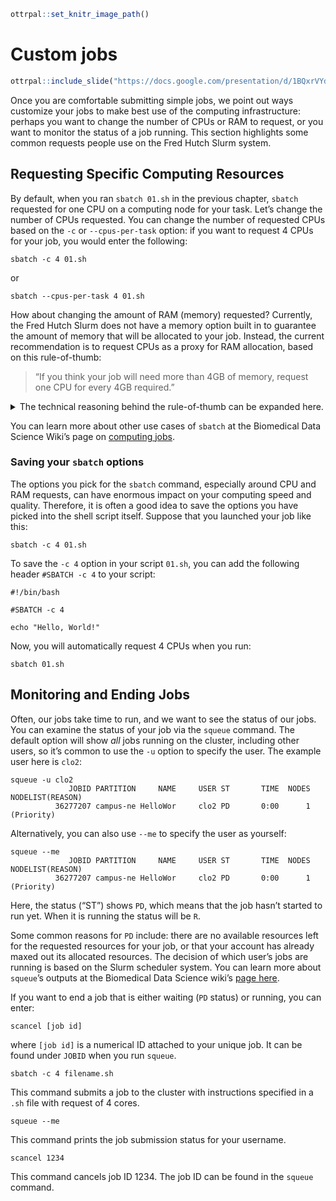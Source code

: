 ```r
ottrpal::set_knitr_image_path()
```

# Custom jobs

```r
ottrpal::include_slide("https://docs.google.com/presentation/d/1BQxrVYdKZTbpCaF-i_q9w7s9x034lEXpQZDU-Sl09cs/edit#slide=id.gff2211b72f_1_229")
```

Once you are comfortable submitting simple jobs, we point out ways customize your jobs to make best use of the computing infrastructure: perhaps you want to change the number of CPUs or RAM to request, or you want to monitor the status of a job running. This section highlights some common requests people use on the Fred Hutch Slurm system.

## Requesting Specific Computing Resources

By default, when you ran `sbatch 01.sh` in the previous chapter, `sbatch` requested for one CPU on a computing node for your task. Let's change the number of CPUs requested. You can change the number of requested CPUs based on the `-c` or `--cpus-per-task` option: if you want to request 4 CPUs for your job, you would enter the following:

```         
sbatch -c 4 01.sh
```

or

```         
sbatch --cpus-per-task 4 01.sh
```

How about changing the amount of RAM (memory) requested? Currently, the Fred Hutch Slurm does not have a memory option built in to guarantee the amount of memory that will be allocated to your job. Instead, the current recommendation is to request CPUs as a proxy for RAM allocation, based on this rule-of-thumb:

> "If you think your job will need more than 4GB of memory, request one CPU for every 4GB required."

<details>

<summary>The technical reasoning behind the rule-of-thumb can be expanded here.</summary>

<p>[FH Gizmo](https://sciwiki.fredhutch.org/scicomputing/compute_platforms/#gizmo) has class J nodes which each have 24 cores and 384GB of memory, and class K nodes which each have 36 cores and 768GB of memory. So, if you think you will need 100GB of memory for your job, by this rule of thumb you would request 25 cores. You would be assigned to a class K node, and you would occupy 25/36 cores on that node. On this node, other users can use the remaining 11 cores. You would share the 768GB of memory all together and hope that the other users don't take up more memory than you need: the more cores you occupy on a node, less users will compete for memory. It's an imprecise system and SciComp has interest to make memory allocation more precise in the future.</p>

</details>

You can learn more about other use cases of `sbatch` at the Biomedical Data Science Wiki's page on [computing jobs](https://sciwiki.fredhutch.org/scicomputing/compute_jobs/#submitting-jobs).

### Saving your `sbatch` options

The options you pick for the `sbatch` command, especially around CPU and RAM requests, can have enormous impact on your computing speed and quality. Therefore, it is often a good idea to save the options you have picked into the shell script itself. Suppose that you launched your job like this:

```         
sbatch -c 4 01.sh
```

To save the `-c 4` option in your script `01.sh`, you can add the following header `#SBATCH -c 4` to your script:

```         
#!/bin/bash

#SBATCH -c 4

echo "Hello, World!"
```

Now, you will automatically request 4 CPUs when you run:

```         
sbatch 01.sh
```

## Monitoring and Ending Jobs

Often, our jobs take time to run, and we want to see the status of our jobs. You can examine the status of your job via the `squeue` command. The default option will show *all* jobs running on the cluster, including other users, so it's common to use the `-u` option to specify the user. The example user here is `clo2`:

```         
squeue -u clo2
             JOBID PARTITION     NAME     USER ST       TIME  NODES NODELIST(REASON)
          36277207 campus-ne HelloWor     clo2 PD       0:00      1 (Priority)
```

Alternatively, you can also use `--me` to specify the user as yourself:

```
squeue --me
             JOBID PARTITION     NAME     USER ST       TIME  NODES NODELIST(REASON)
          36277207 campus-ne HelloWor     clo2 PD       0:00      1 (Priority)
```


Here, the status ("ST") shows `PD`, which means that the job hasn't started to run yet. When it is running the status will be `R`.

Some common reasons for `PD` include: there are no available resources left for the requested resources for your job, or that your account has already maxed out its allocated resources. The decision of which user's jobs are running is based on the Slurm scheduler system. You can learn more about `squeue`'s outputs at the Biomedical Data Science wiki's [page here](https://sciwiki.fredhutch.org/scicomputing/compute_jobs/#why-isnt-my-job-running).

If you want to end a job that is either waiting (`PD` status) or running, you can enter:

```         
scancel [job id]
```

where `[job id]` is a numerical ID attached to your unique job. It can be found under `JOBID` when you run `squeue`.


<div class = "dictionary">

`sbatch -c 4 filename.sh`

This command submits a job to the cluster with instructions specified in a `.sh` file with request of 4 cores.

`squeue --me` 

This command prints the job submission status for your username.

`scancel 1234`

This command cancels job ID 1234. The job ID can be found in the `squeue` command.

</div>

